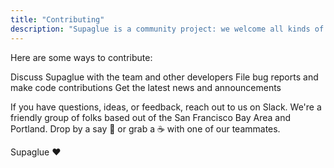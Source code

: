 ```yaml
---
title: "Contributing"
description: "Supaglue is a community project: we welcome all kinds of contributions to help with developing Salesforce integrations."
---
```


Here are some ways to contribute:

<CardGroup cols={2}>
  <Card title="Slack" icon="slack" href= "https://join.slack.com/t/supagluecommunity/shared_invite/zt-1o2hiozzl-ZRQswNzlT5W4sXwrQnVlDg">
    Discuss Supaglue with the team and other developers
  </Card>
  <Card title="Github" icon="github" href= "https://github.com/supaglue-labs/supaglue">
    File bug reports and make code contributions
  </Card>
  <Card title="Twitter" icon="twitter" href= "https://twitter.com/supaglue_labs">
    Get the latest news and announcements
  </Card>
</CardGroup>

If you have questions, ideas, or feedback, reach out to us on Slack. We're a friendly group of folks based out of the San Francisco Bay Area and Portland. Drop by a say 👋 or grab a ☕️ with one of our teammates.

Supaglue ❤️